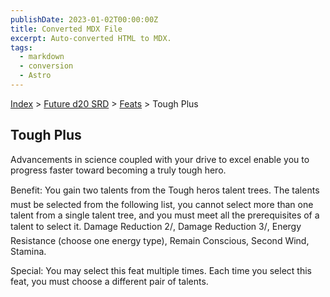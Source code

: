 ```yaml
---
publishDate: 2023-01-02T00:00:00Z
title: Converted MDX File
excerpt: Auto-converted HTML to MDX.
tags:
  - markdown
  - conversion
  - Astro
---
```






[Index](-index) > [Future d20 SRD](future-d20-srd-index) > [Feats](future-d20-srd-feats-index) > Tough Plus




## Tough Plus


Advancements in science coupled with your drive to excel enable you to progress faster toward becoming a truly tough hero.


Benefit: You gain two talents from the Tough heros talent trees. The talents must be selected from the following list, you cannot select more than one talent from a single talent tree, and you must meet all the prerequisites of a talent to select it. Damage Reduction 2/, Damage Reduction 3/, Energy Resistance (choose one energy type), Remain Conscious, Second Wind, Stamina.


Special: You may select this feat multiple times. Each time you select this feat, you must choose a different pair of talents.



